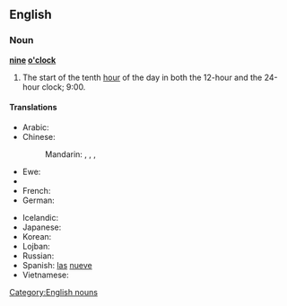 ==English==

===Noun===
'''[[nine]] [[o'clock]]'''

# The start of the tenth [[hour]] of the day in both the 12-hour and the 24-hour clock; 9:00.

====Translations====
{{trans-top|the start of the tenth hour}}
* Arabic: {{t|ar|الساعة التاسعة|f|tr=al-sāʿa al-tāsiʿa|sc=Arab}}
* Chinese:
*: Mandarin: {{t|zh|九點鐘|sc=Hani}}, {{t|zh|九点钟|tr=jiǔ diǎn zhōng|sc=Hani}}, {{t|zh|九點|sc=Hani}}, {{t|zh|九点|tr=jiǔ diǎn|sc=Hani}}
* Ewe: {{tø|ee|ga asieke|n|xs=Ewe}}
* {{trreq|Finnish}}
* French: {{t|fr|neuf heures|f}}
* German: {{t|de|neun Uhr}}
{{trans-mid}}
* Icelandic: {{t-|is|klukkan níu}}
* Japanese: {{t|ja|九時|tr=[[くじ]], ku-ji|sc=Jpan}}
* Korean: {{t|ko|아홉시|tr=ahop-si|sc=Kore}}
* Lojban: {{t|jbo|socac.}}
* Russian: {{t|ru|девять часов|tr=dévjatʹ časóv|sc=Cyrl}}
* Spanish: [[las]] [[nueve]]
* Vietnamese: {{t|vi|chín giờ}}
{{trans-bottom}}

[[Category:English nouns]]